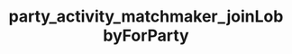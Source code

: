 ---
title: "party_activity_matchmaker_joinLobbyForParty"
openapi: "POST /parties/self/activity/matchmaker/lobbies/join"
---